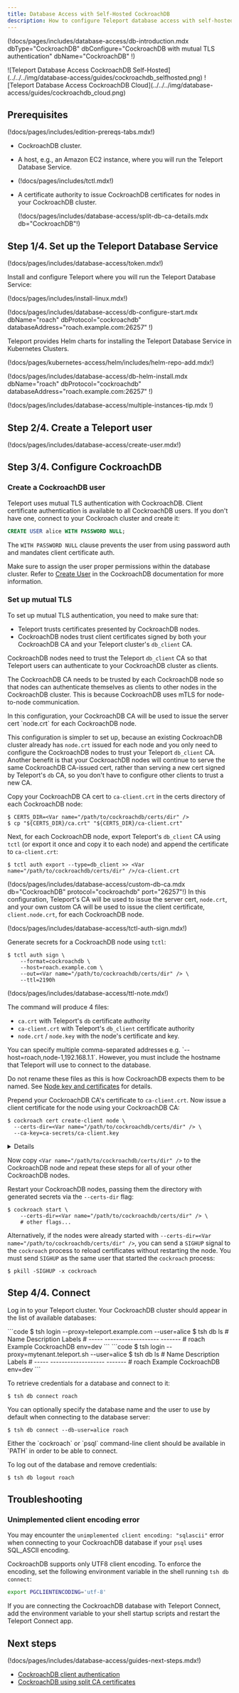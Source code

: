 ```yaml
---
title: Database Access with Self-Hosted CockroachDB
description: How to configure Teleport database access with self-hosted CockroachDB.
---
```


(!docs/pages/includes/database-access/db-introduction.mdx  dbType="CockroachDB" dbConfigure="CockroachDB with mutual TLS authentication" dbName="CockroachDB" !)

<Tabs>
<TabItem scope={["oss", "enterprise"]} label="Self-Hosted">
![Teleport Database Access CockroachDB Self-Hosted](../../../img/database-access/guides/cockroachdb_selfhosted.png)
</TabItem>
<TabItem scope={["cloud"]} label="Teleport Enterprise Cloud">
![Teleport Database Access CockroachDB Cloud](../../../img/database-access/guides/cockroachdb_cloud.png)
</TabItem>

</Tabs>

## Prerequisites

(!docs/pages/includes/edition-prereqs-tabs.mdx!)

- CockroachDB cluster.

- A host, e.g., an Amazon EC2 instance, where you will run the Teleport Database
  Service.

- (!docs/pages/includes/tctl.mdx!)

- A certificate authority to issue CockroachDB certificates for nodes in your 
  CockroachDB cluster.

  (!docs/pages/includes/database-access/split-db-ca-details.mdx db="CockroachDB"!)

## Step 1/4. Set up the Teleport Database Service

(!docs/pages/includes/database-access/token.mdx!)

Install and configure Teleport where you will run the Teleport Database Service:

<Tabs>
<TabItem label="Linux Server">

(!docs/pages/includes/install-linux.mdx!)

(!docs/pages/includes/database-access/db-configure-start.mdx dbName="roach" dbProtocol="cockroachdb"  databaseAddress="roach.example.com:26257" !)

</TabItem>
<TabItem label="Kubernetes Cluster">
  Teleport provides Helm charts for installing the Teleport Database Service in Kubernetes Clusters.

  (!docs/pages/kubernetes-access/helm/includes/helm-repo-add.mdx!)

  (!docs/pages/includes/database-access/db-helm-install.mdx dbName="roach" dbProtocol="cockroachdb" databaseAddress="roach.example.com:26257" !)
</TabItem>
</Tabs>

(!docs/pages/includes/database-access/multiple-instances-tip.mdx !)

## Step 2/4. Create a Teleport user

(!docs/pages/includes/database-access/create-user.mdx!)

## Step 3/4. Configure CockroachDB

### Create a CockroachDB user

Teleport uses mutual TLS authentication with CockroachDB. Client certificate authentication is available to all CockroachDB users. If you
don't have one, connect to your Cockroach cluster and create it:

```sql
CREATE USER alice WITH PASSWORD NULL;
```

The `WITH PASSWORD NULL` clause prevents the user from using password auth and
mandates client certificate auth.

Make sure to assign the user proper permissions within the database cluster.
Refer to [Create User](https://www.cockroachlabs.com/docs/stable/create-user.html)
in the CockroachDB documentation for more information.

### Set up mutual TLS

To set up mutual TLS authentication, you need to make sure that:

- Teleport trusts certificates presented by CockroachDB nodes.
- CockroachDB nodes trust client certificates signed by both your CockroachDB CA
  and your Teleport cluster's `db_client` CA.

CockroachDB nodes need to trust the Teleport `db_client` CA so that Teleport 
users can authenticate to your CockroachDB cluster as clients.

The CockroachDB CA needs to be trusted by each CockroachDB node so that nodes 
can authenticate themselves as clients to other nodes in the CockroachDB 
cluster. This is because CockroachDB uses mTLS for node-to-node communication.

<Tabs>
<TabItem label="Nodes serving your CockroachDB CA certs">
In this configuration, your CockroachDB CA will be used to issue the server cert
`node.crt` for each CockroachDB node. 

This configuration is simpler to set up, because an existing CockroachDB cluster 
already has `node.crt` issued for each node and you only need to configure the 
CockroachDB nodes to trust your Teleport `db_client` CA.
Another benefit is that your CockroachDB nodes will continue to serve the same
CockroachDB CA-issued cert, rather than serving a new cert signed by Teleport's
`db` CA, so you don't have to configure other clients to trust a new CA.

Copy your CockroachDB CA cert to `ca-client.crt` in the certs directory of
each CockroachDB node:

```code
$ CERTS_DIR=<Var name="/path/to/cockroachdb/certs/dir" />
$ cp "${CERTS_DIR}/ca.crt" "${CERTS_DIR}/ca-client.crt"
```

Next, for each CockroachDB node, export Teleport's `db_client` CA using `tctl` 
(or export it once and copy it to each node) and append the certificate to 
`ca-client.crt`:

```code
$ tctl auth export --type=db_client >> <Var name="/path/to/cockroachdb/certs/dir" />/ca-client.crt
```

(!docs/pages/includes/database-access/custom-db-ca.mdx db="CockroachDB" protocol="cockroachdb" port="26257"!)
</TabItem>
<TabItem label="Nodes serving your Teleport CA certs">
In this configuration, Teleport's CA will be used to issue the server cert, 
`node.crt`, and your own custom CA will be used to issue the client certificate,
`client.node.crt`, for each CockroachDB node.

(!docs/pages/includes/database-access/tctl-auth-sign.mdx!)

Generate secrets for a CockroachDB node using `tctl`:

```code
$ tctl auth sign \
    --format=cockroachdb \
    --host=roach.example.com \
    --out=<Var name="/path/to/cockroachdb/certs/dir" /> \
    --ttl=2190h
```

(!docs/pages/includes/database-access/ttl-note.mdx!)

The command will produce 4 files:
- `ca.crt` with Teleport's `db` certificate authority
- `ca-client.crt` with Teleport's `db_client` certificate authority
- `node.crt` / `node.key` with the node's certificate and key.

<Admonition type="note">
You can specify multiple comma-separated addresses e.g. 
`--host=roach,node-1,192.168.1.1`.
However, you must include the hostname that Teleport will use to connect to the
database.
</Admonition>

Do not rename these files as this is how CockroachDB expects them to be named.
See [Node key and certificates](https://www.cockroachlabs.com/docs/v21.1/create-security-certificates-custom-ca#node-key-and-certificates)
for details.

Prepend your CockroachDB CA's certificate to `ca-client.crt`.
Now issue a client certificate for the node using your CockroachDB CA:

```code
$ cockroach cert create-client node \
  --certs-dir=<Var name="/path/to/cockroachdb/certs/dir" /> \
  --ca-key=ca-secrets/ca-client.key
```

<Details title="Seeing an error message about TLS key mismatch?">
If you see an error message like: `tls: private key does not match public key`,
it likely means you did not prepend your CockroachDB CA cert to `ca-client.crt`
earlier.

`cockroach cert create-client` expects the first certificate in `ca-client.crt`
(in the `--certs-dir` specified) to be the certificate signed by `--ca-key`.
Ensure that your CockroachDB CA certificate is the first certificate in
`ca-client.crt`.
</Details>

Now copy `<Var name="/path/to/cockroachdb/certs/dir" />` to the CockroachDB
node and repeat these steps for all of your other CockroachDB nodes.
</TabItem>
</Tabs>

Restart your CockroachDB nodes, passing them the directory with generated secrets
via the `--certs-dir` flag:

```code
$ cockroach start \
    --certs-dir=<Var name="/path/to/cockroachdb/certs/dir" /> \
    # other flags...
```

Alternatively, if the nodes were already started with 
`--certs-dir=<Var name="/path/to/cockroachdb/certs/dir" />`, you can send a
`SIGHUP` signal to the `cockroach` process to reload certificates without 
restarting the node. You must send `SIGHUP` as the same user that started the
`cockroach` process:

```code
$ pkill -SIGHUP -x cockroach
```

## Step 4/4. Connect

Log in to your Teleport cluster. Your CockroachDB cluster should appear in the
list of available databases:

<Tabs>
<TabItem scope={["enterprise", "oss"]} label="Self-Hosted">
```code
$ tsh login --proxy=teleport.example.com --user=alice
$ tsh db ls
# Name  Description         Labels
# ----- ------------------- -------
# roach Example CockroachDB env=dev
```
</TabItem>
<TabItem scope={["cloud"]} label="Cloud">
```code
$ tsh login --proxy=mytenant.teleport.sh --user=alice
$ tsh db ls
# Name  Description         Labels
# ----- ------------------- -------
# roach Example CockroachDB env=dev
```
</TabItem>
</Tabs>

To retrieve credentials for a database and connect to it:

```code
$ tsh db connect roach
```

You can optionally specify the database name and the user to use by default
when connecting to the database server:

```code
$ tsh db connect --db-user=alice roach
```

<Admonition type="note">
  Either the `cockroach` or `psql` command-line client should be available in `PATH`
  in order to be able to connect.
</Admonition>

To log out of the database and remove credentials:

```code
$ tsh db logout roach
```

## Troubleshooting

### Unimplemented client encoding error

You may encounter the `unimplemented client encoding: "sqlascii"` error when
connecting to your CockroachDB database if your `psql` uses SQL_ASCII encoding.

CockroachDB supports only UTF8 client encoding. To enforce the encoding, set
the following environment variable in the shell running `tsh db connect`:
```bash
export PGCLIENTENCODING='utf-8'
```

If you are connecting the CockroachDB database with Teleport Connect, add the
environment variable to your shell startup scripts and restart the Teleport
Connect app.

## Next steps

(!docs/pages/includes/database-access/guides-next-steps.mdx!)
- [CockroachDB client authentication](https://www.cockroachlabs.com/docs/stable/authentication.html#client-authentication)
- [CockroachDB using split CA certificates](https://www.cockroachlabs.com/docs/stable/authentication#using-split-ca-certificates)

